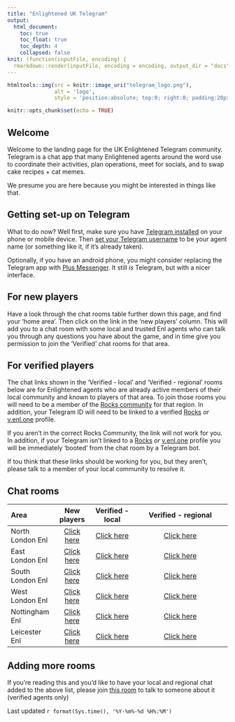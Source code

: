 ```yaml
---
title: "Enlightened UK Telegram"
output:
  html_document:
    toc: true
    toc_float: true
    toc_depth: 4
    collapsed: false
knit: (function(inputFile, encoding) {
  rmarkdown::render(inputFile, encoding = encoding, output_dir = "docs", output_file ="index.html") }) 
---
```


```r
htmltools::img(src = knitr::image_uri("telegram_logo.png"), 
               alt = 'logo', 
               style = 'position:absolute; top:0; right:0; padding:20px;')
```

```r
knitr::opts_chunk$set(echo = TRUE)
```

## Welcome {#welcome}
Welcome to the landing page for the UK Enlightened Telegram community. Telegram is a chat app that many Enlightened agents around the word use to coordinate their activities, plan operations, meet for socials, and to swap cake recipes + cat memes.

We presume you are here because you might be interested in things like that.

## Getting set-up on Telegram {#telegramsetup}
What to do now?  Well first, make sure you have [Telegram installed](https://telegram.org/) on your phone or mobile device. Then [set your Telegram username](https://telegram.org/blog/usernames-and-secret-chats-v2) to be your agent name (or something like it, if it's already taken).

Optionally, if you have an android phone, you might consider replacing the Telegram app with [Plus Messenger](https://play.google.com/store/apps/details?id=org.telegram.plus). It still *is* Telegram, but with a nicer interface.

## For new players {#newplayers}
Have a look through the chat rooms table further down this page, and find your 'home area'. Then click on the link in the 'new players' column. This will add you to a chat room with some local and trusted Enl agents who can talk you through any questions you have about the game, and in time give you permission to join the 'Verified' chat rooms for that area.

## For verified players {#verifiedplayers}
The chat links shown in the 'Verified - local' and 'Verified - regional' rooms below are for Enlightened agents who are already active members of their local community and known to players of that area. To join those rooms you will need to be a member of the [Rocks community](https://enlightened.rocks/) for that region. In addition, your Telegram ID will need to be linked to a verified [Rocks](https://enlightened.rocks/me) *or* [v.enl.one](https://v.enl.one/profile/edit) profile.

If you aren't in the correct Rocks Community, the link will not work for you. In addition, if your Telegram isn't linked to a [Rocks](https://enlightened.rocks/me) *or* [v.enl.one](https://v.enl.one/profile/edit) profile you will be immediately 'booted' from the chat room by a Telegram bot.

If tou think that these links should be working for you, but they aren't, please talk to a member of your local community to resolve it.

## Chat rooms {#chatrooms}
|  Area              |  New players           | Verified - local        | Verified - regional                                         |
|:-------------------|:----------------------:|:-----------------------:|:-----------------------------------------------------------:|
| North London Enl   | [Click here](N London) | [Click here](N London)  | [Click here](https://t.me/joinchat/CLM_hA9a6v2IjAqy0aeLbQ)  |
| East London Enl    | [Click here](E London) | [Click here](E London)  | [Click here](https://t.me/joinchat/CLM_hA9a6v2IjAqy0aeLbQ)  |
| South London Enl   | [Click here](S London) | [Click here](S London)  | [Click here](https://t.me/joinchat/CLM_hA9a6v2IjAqy0aeLbQ)  |
| West London Enl    | [Click here](W London) | [Click here](W London)  | [Click here](https://t.me/joinchat/CLM_hA9a6v2IjAqy0aeLbQ)  |
| Nottingham Enl     | [Click here](https://en.wikipedia.org/wiki/Nottinghamshire) | [Click here](https://en.wikipedia.org/wiki/Nottinghamshire)  | [Click here](https://en.wikipedia.org/wiki/East_Midlands)  |
| Leicester Enl      | [Click here](https://en.wikipedia.org/wiki/Leicestershire) | [Click here](https://en.wikipedia.org/wiki/Leicestershire)  | [Click here](https://en.wikipedia.org/wiki/East_Midlands)  |

## Adding more rooms {#addingrooms}
If you're reading this and you'd like to have your local and regional chat added to the above list, please join [this room](www.google.com) to talk to someone about it (verified agents only)

Last updated `r format(Sys.time(), '%Y-%m%-%d %H%:%M')`
